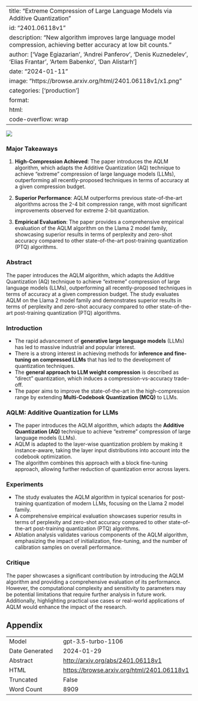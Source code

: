 
---
title: "Extreme Compression of Large Language Models via Additive Quantization"
id: "2401.06118v1"
description: "New algorithm improves large language model compression, achieving better accuracy at low bit counts."
author: ['Vage Egiazarian', 'Andrei Panferov', 'Denis Kuznedelev', 'Elias Frantar', 'Artem Babenko', 'Dan Alistarh']
date: "2024-01-11"
image: "https://browse.arxiv.org/html/2401.06118v1/x1.png"
categories: ['production']
format:
  html:
    code-overflow: wrap
---

![](https://browse.arxiv.org/html/2401.06118v1/x1.png)

### Major Takeaways

1. **High-Compression Achieved**: The paper introduces the AQLM algorithm, which adapts the Additive Quantization (AQ) technique to achieve "extreme" compression of large language models (LLMs), outperforming all recently-proposed techniques in terms of accuracy at a given compression budget.

2. **Superior Performance**: AQLM outperforms previous state-of-the-art algorithms across the 2-4 bit compression range, with most significant improvements observed for extreme 2-bit quantization.

3. **Empirical Evaluation**: The paper provides a comprehensive empirical evaluation of the AQLM algorithm on the Llama 2 model family, showcasing superior results in terms of perplexity and zero-shot accuracy compared to other state-of-the-art post-training quantization (PTQ) algorithms.

### Abstract

The paper introduces the AQLM algorithm, which adapts the Additive Quantization (AQ) technique to achieve "extreme" compression of large language models (LLMs), outperforming all recently-proposed techniques in terms of accuracy at a given compression budget. The study evaluates AQLM on the Llama 2 model family and demonstrates superior results in terms of perplexity and zero-shot accuracy compared to other state-of-the-art post-training quantization (PTQ) algorithms.

### Introduction

- The rapid advancement of **generative large language models** (LLMs) has led to massive industrial and popular interest.
- There is a strong interest in achieving methods for **inference and fine-tuning on compressed LLMs** that has led to the development of quantization techniques.
- The **general approach to LLM weight compression** is described as "direct" quantization, which induces a compression-vs-accuracy trade-off.
- The paper aims to improve the state-of-the-art in the high-compression range by extending **Multi-Codebook Quantization (MCQ)** to LLMs.

### AQLM: Additive Quantization for LLMs

- The paper introduces the AQLM algorithm, which adapts the **Additive Quantization (AQ)** technique to achieve "extreme" compression of large language models (LLMs).
- AQLM is adapted to the layer-wise quantization problem by making it instance-aware, taking the layer input distributions into account into the codebook optimization.
- The algorithm combines this approach with a block fine-tuning approach, allowing further reduction of quantization error across layers.

### Experiments

- The study evaluates the AQLM algorithm in typical scenarios for post-training quantization of modern LLMs, focusing on the Llama 2 model family.
- A comprehensive empirical evaluation showcases superior results in terms of perplexity and zero-shot accuracy compared to other state-of-the-art post-training quantization (PTQ) algorithms.
- Ablation analysis validates various components of the AQLM algorithm, emphasizing the impact of initialization, fine-tuning, and the number of calibration samples on overall performance.

### Critique

The paper showcases a significant contribution by introducing the AQLM algorithm and providing a comprehensive evaluation of its performance. However, the computational complexity and sensitivity to parameters may be potential limitations that require further analysis in future work. Additionally, highlighting practical use cases or real-world applications of AQLM would enhance the impact of the research.

## Appendix

|          |          |
|----------|----------|
| Model     | gpt-3.5-turbo-1106       |
| Date Generated     | 2024-01-29       |
| Abstract | [http://arxiv.org/abs/2401.06118v1](http://arxiv.org/abs/2401.06118v1)        |
| HTML     | [https://browse.arxiv.org/html/2401.06118v1](https://browse.arxiv.org/html/2401.06118v1)       |
| Truncated       | False       |
| Word Count       | 8909       |